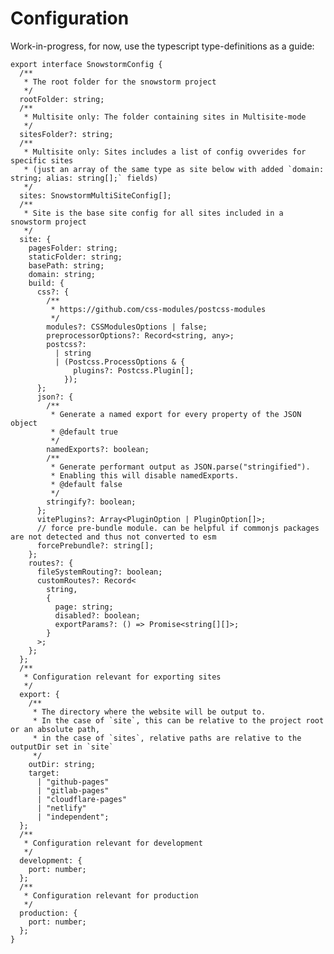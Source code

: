 # Configuration

Work-in-progress, for now, use the typescript type-definitions as a guide:

```tsx
export interface SnowstormConfig {
  /**
   * The root folder for the snowstorm project
   */
  rootFolder: string;
  /**
   * Multisite only: The folder containing sites in Multisite-mode
   */
  sitesFolder?: string;
  /**
   * Multisite only: Sites includes a list of config ovverides for specific sites
   * (just an array of the same type as site below with added `domain: string; alias: string[];` fields)
   */
  sites: SnowstormMultiSiteConfig[];
  /**
   * Site is the base site config for all sites included in a snowstorm project
   */
  site: {
    pagesFolder: string;
    staticFolder: string;
    basePath: string;
    domain: string;
    build: {
      css?: {
        /**
         * https://github.com/css-modules/postcss-modules
         */
        modules?: CSSModulesOptions | false;
        preprocessorOptions?: Record<string, any>;
        postcss?:
          | string
          | (Postcss.ProcessOptions & {
              plugins?: Postcss.Plugin[];
            });
      };
      json?: {
        /**
         * Generate a named export for every property of the JSON object
         * @default true
         */
        namedExports?: boolean;
        /**
         * Generate performant output as JSON.parse("stringified").
         * Enabling this will disable namedExports.
         * @default false
         */
        stringify?: boolean;
      };
      vitePlugins?: Array<PluginOption | PluginOption[]>;
      // force pre-bundle module. can be helpful if commonjs packages are not detected and thus not converted to esm
      forcePrebundle?: string[];
    };
    routes?: {
      fileSystemRouting?: boolean;
      customRoutes?: Record<
        string,
        {
          page: string;
          disabled?: boolean;
          exportParams?: () => Promise<string[][]>;
        }
      >;
    };
  };
  /**
   * Configuration relevant for exporting sites
   */
  export: {
    /**
     * The directory where the website will be output to.
     * In the case of `site`, this can be relative to the project root or an absolute path,
     * in the case of `sites`, relative paths are relative to the outputDir set in `site`
     */
    outDir: string;
    target:
      | "github-pages"
      | "gitlab-pages"
      | "cloudflare-pages"
      | "netlify"
      | "independent";
  };
  /**
   * Configuration relevant for development
   */
  development: {
    port: number;
  };
  /**
   * Configuration relevant for production
   */
  production: {
    port: number;
  };
}
```

